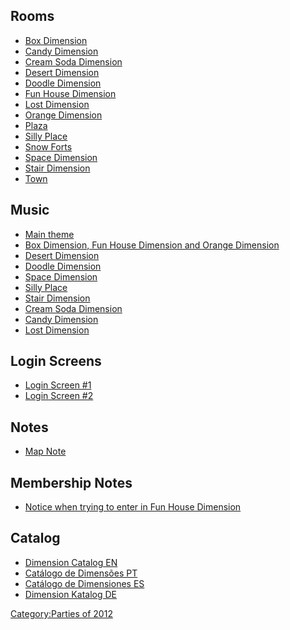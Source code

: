 

==Rooms==
*[[Media:AprilFools2012Box.swf|Box Dimension]]
*[[Media:AprilFools2012Party4.swf|Candy Dimension]]
*[[Media:AprilFools2012Party5.swf|Cream Soda Dimension]]
*[[Media:AprilFools2012Party1.swf|Desert Dimension]]
*[[Media:AprilFools2012Party7.swf|Doodle Dimension]]
*[[Media:AprilFools2012Party9.swf|Fun House Dimension]]
*[[Media:AprilFools2012Party8.swf|Lost Dimension]]
*[[Media:AprilFools2012Party10.swf|Orange Dimension]]
*[[Media:AprilFools2012Plaza.swf|Plaza]]
*[[Media:AprilFools2012Party6.swf|Silly Place]]
*[[Media:AprilFools2012Forts.swf|Snow Forts]]
*[[Media:AprilFools2012Party3.swf|Space Dimension]]
*[[Media:AprilFools2012Party2.swf|Stair Dimension]]
*[[Media:RoomsTown-AprilFoolsParty2012.swf|Town]]

==Music==
*[[Media:Music232.swf|Main theme]]
*[[Media:Music264.swf|Box Dimension, Fun House Dimension and Orange Dimension]]
*[[Media:Music229.swf|Desert Dimension]]
*[[Media:Music220.swf|Doodle Dimension]]
*[[Media:Music265.swf|Space Dimension]]
*[[Media:Music209.swf|Silly Place]]
*[[Media:Music307.swf|Stair Dimension]] 
*[[Media:Music208.swf|Cream Soda Dimension]]
*[[Media:Music215.swf|Candy Dimension]]
*[[Media:Music11.swf|Lost Dimension]]

==Login Screens==
*[[Media:AprilFools2012PreStartBillboards.swf|Login Screen #1]]
*[[Media:AprilFools2012StartBillboards.swf|Login Screen #2]]

==Notes==
*[[Media:AprilFools2012Party_map_note.swf|Map Note]]

==Membership Notes==
*[[Media:AprilFools2012Membership.swf|Notice when trying to enter in Fun House Dimension]]

==Catalog==
*[[Media:AprilFools2012PartyCatalog.swf|Dimension Catalog EN]]
*[[Media:AprilFools2012CatalogPT.swf|Catálogo de Dimensões PT]]
*[[Media:AprilFools2012CatalogES.swf|Catálogo de Dimensiones ES]]
*[[Media:AprilFools2012CatalogDE.swf|Dimension Katalog DE]]
{{Parties}}

[[Category:Parties of 2012]]